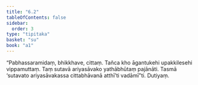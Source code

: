```yaml
---
title: "6.2"
tableOfContents: false
sidebar:
  order: 3
type: "tipitaka"
basket: "su"
book: "a1"
---
```



<DynamicBreadcrumb />

<Division number="52" book="a1">

<Paragraph number="110" book="a1">
“Pabhassaramidaṃ, bhikkhave, cittaṃ. Tañca kho āgantukehi upakkilesehi vippamuttaṃ. Taṃ sutavā ariyasāvako yathābhūtaṃ pajānāti. Tasmā ‘sutavato ariyasāvakassa cittabhāvanā atthī’ti vadāmī”ti.

</Paragraph>
</Division>

<Paragraph number="111" type="center" book="a1">
Dutiyaṃ.
</Paragraph>
